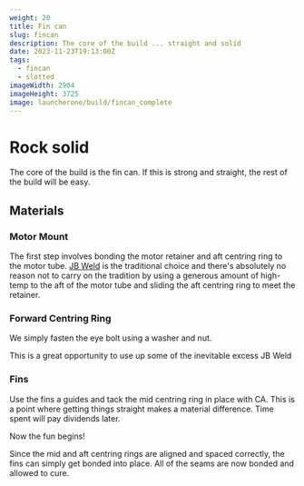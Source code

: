 ```yaml
---
weight: 20
title: Fin can
slug: fincan
description: The core of the build ... straight and solid
date: 2023-11-23T19:13:00Z
tags:
  - fincan
  - slotted
imageWidth: 2904
imageHeight: 3725
image: launcherone/build/fincan_complete
---
```


# Rock solid

The core of the build is the fin can. If this is strong and straight, the rest
of the build will be easy.

## Materials

<BlogImage src='launcherone/build/parts' alt='parts' />

### Motor Mount

<BlogImage src='launcherone/build/retainer' alt='retainer' />

The first step involves bonding the motor retainer and aft centring ring
to the motor tube. [JB Weld](https://www.jbweld.com) is the traditional choice
and there's absolutely no reason not to carry on the tradition by using a
generous amount of high-temp to the aft of the motor tube and sliding the aft
centring ring to meet the retainer.

<BlogImage src='launcherone/build/aft_retainer' alt='aft retainer' />

### Forward Centring Ring

We simply fasten the eye bolt using a washer and nut.

This is a great opportunity to use up some of the inevitable excess JB Weld

<BlogImage
  src='launcherone/build/fwd_cr_jbweld'
  alt='forward cr with JB weld'
  className='mx-auto'
/>

### Fins

Use the fins a guides and tack the mid centring ring in place with CA. This
is a point where getting things straight makes a material difference. Time
spent will pay dividends later.

<BlogImage src='launcherone/build/cr_tack' alt="CR tack" className='mx-auto' />

Now the fun begins!

Since the mid and aft centring rings are aligned and spaced correctly, the fins
can simply get bonded into place. All of the seams are now bonded and allowed
to cure.
